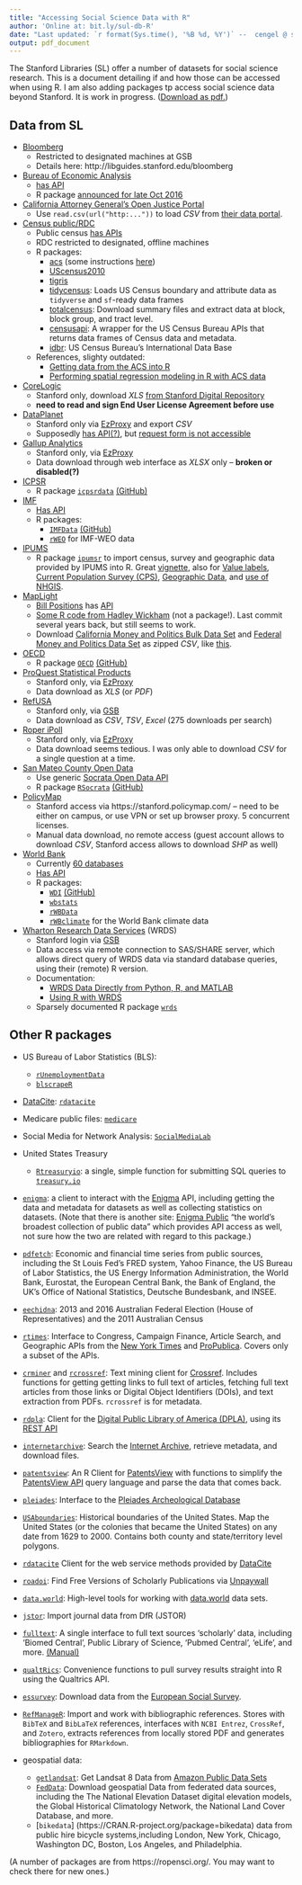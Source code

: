 ```yaml
---
title: "Accessing Social Science Data with R"
author: 'Online at: bit.ly/sul-db-R'
date: "Last updated: `r format(Sys.time(), '%B %d, %Y')` --  cengel @ stanford"
output: pdf_document
---
```


The Stanford Libraries (SL) offer a number of datasets for social science research. This is a document detailing if and how those can be accessed when using R. I am also adding packages tp access social science data beyond Stanford. It is work in progress. ([Download as pdf.](https://github.com/cengel/cengel.github.io/raw/master/gearup2016/SULdataAccess.pdf))


## Data from SL

- [Bloomberg](http://www.bloomberg.com) 
    - Restricted to designated machines at GSB
    - Details here: http://libguides.stanford.edu/bloomberg

- [Bureau of Economic Analysis](http://www.bea.gov)
    - [has API](http://www.bea.gov/API/docs/index.htm)
    - R package [announced for late Oct 2016](https://blog.bea.gov/2016/09/28/guest-blog-white-house-open-data-innovation-summit/)

- [California Attorney General’s Open Justice Portal](http://openjustice.doj.ca.gov/index.html) 
    - Use `read.csv(url("http:..."))` to load _CSV_ from [their data portal](http://openjustice.doj.ca.gov/data).  
  
- [Census public/RDC](http://www.census.gov)   
    - Public census [has APIs](http://www.census.gov/data/developers/data-sets.html) 
    - RDC restricted to designated, offline machines
    - R packages: 
        - [acs](https://cran.r-project.org/package=acs) (some instructions [here](http://eglenn.scripts.mit.edu/citystate/wp-content/uploads/2013/06/wpid-working_with_acs_R3.pdf))
        - [UScensus2010](https://cran.r-project.org/package=UScensus2010)
        - [tigris](https://cran.r-project.org/package=tigris)
        - [tidycensus](https://CRAN.R-project.org/package=tidycensus): Loads US Census boundary and attribute data as `tidyverse` and `sf`-ready data frames
        - [totalcensus](https://CRAN.R-project.org/package=totalcensus): Download summary files and extract data at block, block group, and tract level.
        - [censusapi](https://CRAN.R-project.org/package=censusapi): A wrapper for the US Census Bureau APIs that returns data frames of Census data and metadata.
        - [idbr](https://CRAN.R-project.org/package=idbr): US Census Bureau's International Data Base
    - References, slighty outdated: 
        - [Getting data from the ACS into R](http://spatialdemography.org/wp-content/uploads/2013/04/9.-Sparks.pdf)
        - [Performing spatial regression modeling in R with ACS data](http://spatialdemography.org/wp-content/uploads/2013/10/6.-Sparks.pdf)

- [CoreLogic](http://www.corelogic.com) 
    - Stanford only, download _XLS_ [from Stanford Digital Repository](https://purl.stanford.edu/pv311by5369) 
    - **need to read and sign End User License Agreement before use**

- [DataPlanet](http://data-planet.com)  
    - Stanford only via [EzProxy](http://statisticaldatasets.data-planet.com.ezproxy.stanford.edu/dataplanet/Datasets.html) and export _CSV_
    - Supposedly [has API(?)](http://homepage.data-planet.com/content-syndication), but [request form is not accessible](http://homepage.data-planet.com/request-form) 

- [Gallup Analytics](http://www.gallup.com/)  
    - Stanford only, via [EzProxy](https://analyticscampus-gallup-com.ezproxy.stanford.edu/) 
    - Data download through web interface as _XLSX_ only -- **broken or disabled(?)**
    
- [ICPSR](http://icpsr.umich.edu/) 
    - R package [`icpsrdata`](https://cran.r-project.org/package=icpsrdata) [(GitHub)](https://github.com/fsolt/icpsrdata)  

- [IMF](http://data.imf.org/) 
    - [Has API](http://datahelp.imf.org/knowledgebase/articles/630877-api) 
    - R packages:
        - [`IMFData`](https://cran.r-project.org/package=IMFData) [(GitHub)](https://github.com/mingjerli/IMFData) 
        - [`rWEO`](https://github.com/mingjerli/rWEO) for IMF-WEO data 
    
- [IPUMS](https://www.ipums.org/)
    - R package [`ipumsr`](https://cran.r-project.org/package=ipumsr) to import census, survey and geographic data provided by IPUMS into R. Great [vignette](https://cran.rstudio.com/web/packages/ipumsr/vignettes/ipums.html), also for [Value labels](https://cran.rstudio.com/web/packages/ipumsr/vignettes/value-labels.html), [Current Population Survey (CPS)](https://cran.rstudio.com/web/packages/ipumsr/vignettes/ipums-cps.html), [Geographic Data](https://cran.rstudio.com/web/packages/ipumsr/vignettes/ipums-geography.html), and [use of NHGIS](https://cran.rstudio.com/web/packages/ipumsr/vignettes/ipums-nhgis.html).

- [MapLight](http://maplight.org/data) 
    - [Bill Positions](http://maplight.org/apis/bill-positions) has [API](http://maplight.org/services_open_api) 
    - [Some R code from Hadley Wickham](https://github.com/hadley/maplight-data) (not a package!). Last commit several years back, but still seems to work.
    - Download [California Money and Politics Bulk Data Set](http://maplight.org/data/get/california-money-and-politics-dataset) and [Federal Money and Politics Data Set](http://maplight.org/data/get/federal-money-and-politics-dataset) as zipped _CSV_, like [this](http://stackoverflow.com/a/3053883/2630957).

- [OECD](https://www.oecd.org/) 
    - R package [`OECD`](https://cran.r-project.org/package=OECD) [(GitHub)](https://github.com/expersso/OECD)

- [ProQuest Statistical Products](http://statistical.proquest.com)
    - Stanford only, via [EzProxy](http://statistical.proquest.com.ezproxy.stanford.edu/)
    - Data download as _XLS_ (or _PDF_)

- [RefUSA](http://www.referenceusa.com)
    - Stanford only, via [GSB](http://www.referenceusa.com.gsbproxy.stanford.edu)
    - Data download as _CSV_, _TSV_, _Excel_ (275 downloads per search)
    
- [Roper iPoll](http://ropercenter.cornell.edu/ipoll-database/)
    - Stanford only, via [EzProxy](https://ropercenter-cornell-edu.ezproxy.stanford.edu/CFIDE/cf/action/ipoll/index.cfm)
    - Data download seems tedious. I was only able to download _CSV_ for a single question at a time. 

- [San Mateo County Open Data](https://data.smcgov.org) 
    - Use generic [Socrata Open Data API](https://dev.socrata.com/connectors/rsocrata.html) 
    - R package [`RSocrata`](https://cran.r-project.org/package=RSocrata) [(GitHub)](https://github.com/Chicago/RSocrata) 

- [PolicyMap](https://www.policymap.com)
    - Stanford access via https://stanford.policymap.com/ -- need to be either on campus, or use VPN or set up browser proxy. 5 concurrent licenses.
    - Manual data download, no remote access (guest account allows to download _CSV_, Stanford access allows to download _SHP_ as well)

- [World Bank](http://data.worldbank.org)  
    - Currently [60 databases](http://databank.worldbank.org/data/databases.aspx)
    - [Has API](https://datahelpdesk.worldbank.org/knowledgebase/topics/125589-developer-information)
    - R packages: 
        - [`WDI`](https://cran.r-project.org/package=WDI) [(GitHub)](https://github.com/vincentarelbundock/WDI)
        - [`wbstats`](https://cran.r-project.org/package=wbstats)
        - [`rWBData`](https://github.com/mingjerli/rWBData)
        - [`rWBclimate`](https://github.com/ropensci/rWBclimate) for the World Bank climate data
    
- [Wharton Research Data Services](https://wrds-web.wharton.upenn.edu/wrds/) (WRDS)  
    - Stanford login via [GSB](http://wrds-web.wharton.upenn.edu.gsbproxy.stanford.edu/wrds/connect/)
    - Data access via remote connection to SAS/SHARE server, which allows direct query of WRDS data via standard database queries, using their (remote) R version.
    - Documentation: 
        - [WRDS Data Directly from Python, R, and MATLAB](https://research-it.wharton.upenn.edu/news/working-with-wrds-data-directly-from-python-r-and-matlab/)
        - [Using R with WRDS](https://wrds-web-wharton-upenn-edu.gsbproxy.stanford.edu/wrds/support/Accessing%20and%20Manipulating%20the%20Data/_007R%20Programming/_001Using%20R%20with%20WRDS.cfm) 
    - Sparsely documented R package [`wrds`](https://github.com/wthielen/wrds) 

## Other R packages
- US Bureau of Labor Statistics (BLS):
    - [`rUnemploymentData`](https://cran.r-project.org/package=rUnemploymentData)
    - [`blscrapeR`](https://CRAN.R-project.org/package=blscrapeR)
- [DataCite](https://www.datacite.org/):  [`rdatacite`](https://cran.r-project.org/package=rdatacite) 
- Medicare public files: [`medicare`](https://CRAN.R-project.org/package=medicare)
- Social Media for Network Analysis: [`SocialMediaLab`]( https://CRAN.R-project.org/package=SocialMediaLab)
- United States Treasury 
    - [`Rtreasuryio`](https://github.com/csvsoundsystem/Rtreasuryio): a single, simple function for submitting SQL queries to [`treasury.io`](http://treasury.io)
- [`enigma`](https://CRAN.R-project.org/package=enigma): a client to interact with the [Enigma](https://public.enigma.com) API, including getting the data and metadata for datasets as well as collecting statistics on datasets. (Note that there is another site: [Enigma Public](https://public.enigma.com) "the world’s broadest collection of public data" which provides API access as well, not sure how the two are related with regard to this package.)
- [`pdfetch`](https://CRAN.R-project.org/package=pdfetch): Economic and financial time series from public sources, including the St Louis Fed's FRED system, Yahoo Finance, the US Bureau of Labor Statistics, the US Energy Information Administration, the World Bank, Eurostat, the European Central Bank, the Bank of England, the UK's Office of National Statistics, Deutsche Bundesbank, and INSEE.
- [`eechidna`](https://CRAN.R-project.org/package=eechidna): 2013 and 2016 Australian Federal Election (House of Representatives) and the 2011 Australian Census
- [`rtimes`](https://CRAN.R-project.org/package=rtimes): Interface to Congress, Campaign Finance, Article Search, and Geographic APIs from the [New York Times](http://developer.nytimes.com/) and [ProPublica](https://www.propublica.org/datastore/apis). Covers only a subset of the APIs.
- [`crminer`](https://CRAN.R-project.org/package=crminer) and [`rcrossref`](https://CRAN.R-project.org/package=rcrossref): Text mining client for [Crossref](<https://crossref.org>). Includes functions for getting getting links to full text of articles, fetching full text articles from those links or Digital Object Identifiers (DOIs), and text extraction from PDFs. `rcrossref` is for metadata.
- [`rdpla`](https://CRAN.R-project.org/package=rdpla): Client for the [Digital Public Library of America (DPLA)](https://dp.la), using its [REST API](https://dp.la/info/developers/codex/)
- [`internetarchive`](https://CRAN.R-project.org/package=internetarchive): Search the [Internet Archive](https://archive.org/), retrieve metadata, and download files.
- [`patentsview`](https://CRAN.R-project.org/package=patentsview): An R Client for [PatentsView](http://www.patentsview.org) with functions to simplify the [PatentsView API](http://www.patentsview.org/api/doc.html) query language and parse the data that comes back.
- [`pleiades`](https://CRAN.R-project.org/package=pleiades): Interface to the [Pleiades Archeological Database](https://pleiades.stoa.org/)
- [`USAboundaries`](https://CRAN.R-project.org/package=USAboundaries): Historical boundaries of the United States. Map the United States (or the colonies that became the United States) on any date from 1629 to 2000. Contains both county and state/territory level polygons.
- [`rdatacite`](https://CRAN.R-project.org/package=rdatacite) Client for the web service methods provided by [DataCite](https://www.datacite.org/)
- [`roadoi`](https://CRAN.R-project.org/package=roadoi): Find Free Versions of Scholarly Publications via [Unpaywall](https://unpaywall.org/products/api)
- [`data.world`](https://cran.rstudio.com/web/packages/data.world/):  High-level tools for working with [data.world](https://data.world) data sets.
- [`jstor`](https://github.com/tklebel/jstor): Import journal data from DfR (JSTOR)
- [`fulltext`](https://CRAN.R-project.org/package=fulltext): A single interface to full text sources 'scholarly' data, including 'Biomed Central', Public Library of Science, 'Pubmed Central', 'eLife', and more. [(Manual)](https://ropensci.org/technotes/2018/01/17/fulltext-v1/)
- [`qualtRics`](https://CRAN.R-project.org/package=qualtRics): Convenience functions to pull survey results straight into R using the Qualtrics API.
- [`essurvey`](https://CRAN.R-project.org/package=essurvey): Download data from the [European Social Survey](http://www.europeansocialsurvey.org/).
- [`RefManageR`](https://CRAN.R-project.org/package=RefManageR): Import and work with bibliographic references. Stores with `BibTeX` and `BibLaTeX` references, interfaces with `NCBI Entrez`, `CrossRef`, and `Zotero`, extracts references from locally stored PDF and generates bibliographies for `RMarkdown`.

- geospatial data:
    - [`getlandsat`](https://CRAN.R-project.org/package=getlandsat): Get Landsat 8 Data from [Amazon Public Data Sets](https://registry.opendata.aws/landsat-8/)
    - [`FedData`](https://CRAN.R-project.org/package=FedData): Download geospatial Data from federated data sources, including the The National Elevation Dataset digital elevation models, the Global Historical Climatology Network, the National Land Cover Database, and more.
    - [`bikedata`] (https://CRAN.R-project.org/package=bikedata) data from public hire bicycle systems,including London, New York, Chicago, Washington DC, Boston, Los Angeles, and Philadelphia.

(A number of packages are from  https://ropensci.org/. You may want to check there for new ones.)    

